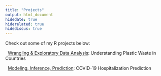 ```yaml
---
title: "Projects"
output: html_document
hidedate: true
hiderelated: true
hidediscus: true
---
```


Check out some of my R projects below:


<i class="fa fa-signal"></i> &nbsp; [Wrangling & Exploratory Data Analysis](/project/project1/): Understanding Plastic Waste in Countries 

<i class="fa fa-line-chart"></i> &nbsp; [Modeling, Inference, Prediction](/project/project2/): COVID-19 Hospitalization Prediction

<!--
<i class="fa fa-pie-chart"></i> 
<i class="fa fa-tasks"></i> 
-->
